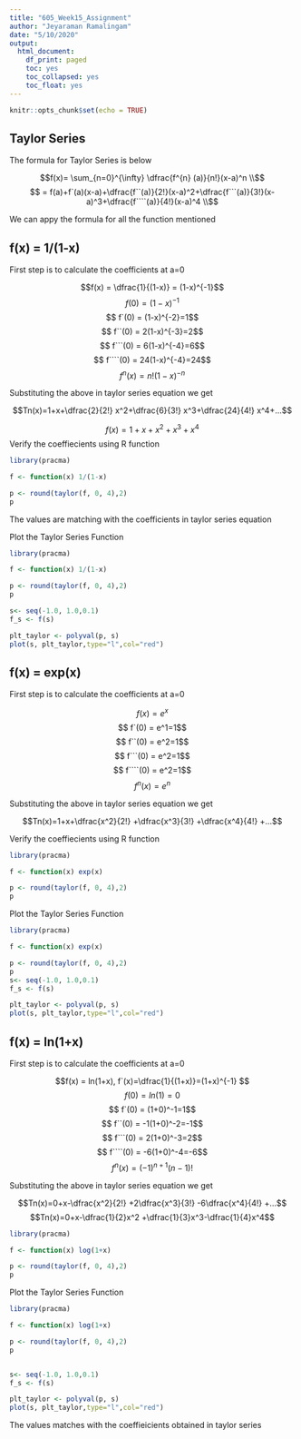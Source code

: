```yaml
---
title: "605_Week15_Assignment"
author: "Jeyaraman Ramalingam"
date: "5/10/2020"
output:
  html_document:
    df_print: paged
    toc: yes
    toc_collapsed: yes
    toc_float: yes
---
```


```r
knitr::opts_chunk$set(echo = TRUE)
```

## Taylor Series

The formula for Taylor Series is below

$$f(x)= \sum_{n=0}^{\infty} \dfrac{f^{n} (a)}{n!}(x-a)^n \\$$
$$ = f(a)+f`(a)(x-a)+\dfrac{f``(a)}{2!}(x-a)^2+\dfrac{f```(a)}{3!}(x-a)^3+\dfrac{f````(a)}{4!}(x-a)^4 \\$$

We can appy the formula for all the function mentioned 

## f(x) = 1/(1-x)

First step is to calculate the coefficients at a=0

$$f(x) = \dfrac{1}{(1-x)} = (1-x)^{-1}$$
$$ f(0) = (1-x)^{-1}$$
$$ f`(0) = (1-x)^{-2}=1$$
$$ f``(0) = 2(1-x)^{-3}=2$$
$$ f```(0) = 6(1-x)^{-4}=6$$
$$ f````(0) = 24(1-x)^{-4}=24$$
$$ f^{n}(x) = n!(1-x)^{-n}$$




Substituting the above in taylor series equation we get

$$Tn(x)=1+x+\dfrac{2}{2!} x^2+\dfrac{6}{3!} x^3+\dfrac{24}{4!} x^4+...$$



$$f(x)=1+x+x^2+x^3+x^4$$
Verify the coeffiecients using R function

```r
library(pracma)

f <- function(x) 1/(1-x)

p <- round(taylor(f, 0, 4),2)
p

```

The values are matching with the coefficients in taylor series equation

Plot the Taylor Series Function 

```r

library(pracma)

f <- function(x) 1/(1-x)

p <- round(taylor(f, 0, 4),2)
p

s<- seq(-1.0, 1.0,0.1)
f_s <- f(s)

plt_taylor <- polyval(p, s)
plot(s, plt_taylor,type="l",col="red")
```

## f(x) = exp(x)


First step is to calculate the coefficients at a=0

$$f(x) = e^x $$
$$ f`(0) = e^1=1$$
$$ f``(0) = e^2=1$$
$$ f```(0) = e^2=1$$
$$ f````(0) = e^2=1$$
$$ f^{n}(x) = e^{n}$$




Substituting the above in taylor series equation we get

$$Tn(x)=1+x+\dfrac{x^2}{2!} +\dfrac{x^3}{3!} +\dfrac{x^4}{4!} +...$$

Verify the coeffiecients using R function

```r
library(pracma)

f <- function(x) exp(x)

p <- round(taylor(f, 0, 4),2)
p

```

Plot the Taylor Series Function 

```r
library(pracma)

f <- function(x) exp(x)

p <- round(taylor(f, 0, 4),2)
p
s<- seq(-1.0, 1.0,0.1)
f_s <- f(s)

plt_taylor <- polyval(p, s)
plot(s, plt_taylor,type="l",col="red")
```

## f(x) = ln(1+x)

First step is to calculate the coefficients at a=0

$$f(x) = ln(1+x), f`(x)=\dfrac{1}{(1+x)}=(1+x)^{-1} $$
$$ f(0) = ln(1)=0$$
$$ f`(0) = (1+0)^-1=1$$
$$ f``(0) = -1(1+0)^-2=-1$$
$$ f```(0) = 2(1+0)^-3=2$$
$$ f````(0) = -6(1+0)^-4=-6$$
$$ f^{n}(x) = (-1)^{n+1}(n-1)!$$




Substituting the above in taylor series equation we get

$$Tn(x)=0+x-\dfrac{x^2}{2!} +2\dfrac{x^3}{3!} -6\dfrac{x^4}{4!} +...$$
$$Tn(x)=0+x-\dfrac{1}{2}x^2 +\dfrac{1}{3}x^3-\dfrac{1}{4}x^4$$


```r
library(pracma)

f <- function(x) log(1+x)

p <- round(taylor(f, 0, 4),2)
p

```
Plot the Taylor Series Function 

```r
library(pracma)

f <- function(x) log(1+x)

p <- round(taylor(f, 0, 4),2)
p


s<- seq(-1.0, 1.0,0.1)
f_s <- f(s)

plt_taylor <- polyval(p, s)
plot(s, plt_taylor,type="l",col="red")
```

The values matches with the coeffieicients obtained in taylor series
